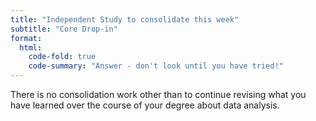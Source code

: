 ```yaml
---
title: "Independent Study to consolidate this week"
subtitle: "Core Drop-in"
format:
  html:
    code-fold: true
    code-summary: "Answer - don't look until you have tried!"
---
```


There is no consolidation work other than to continue revising what you have learned over the course of your degree about data analysis.